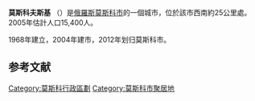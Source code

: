 {{Infobox Russian town}}
'''莫斯科夫斯基''' （{{lang-ru|Моско́вский}}）是[[俄羅斯|俄羅斯]][[莫斯科市|莫斯科市]]的一個城市，位於該市西南約25公里處。2005年估計人口15,400人。

1968年建立，2004年建市，2012年划归莫斯科市。

==参考文献==
{{reflist}}

[[Category:莫斯科行政區劃|Category:莫斯科行政區劃]]
[[Category:莫斯科市聚居地|Category:莫斯科市聚居地]]